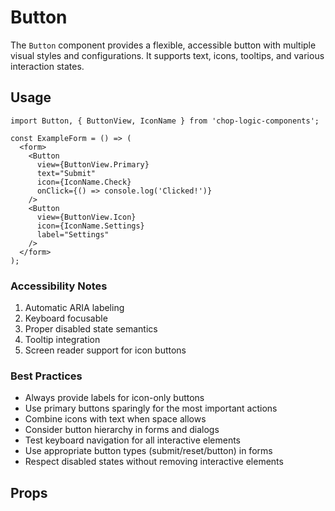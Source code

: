 
<Meta of={ButtonStories} title='Button' />

# Button

The `Button` component provides a flexible, accessible button with multiple visual styles and configurations. It supports text, icons, tooltips, and various interaction states.

## Usage

```tsx
import Button, { ButtonView, IconName } from 'chop-logic-components';

const ExampleForm = () => (
  <form>
    <Button
      view={ButtonView.Primary}
      text="Submit"
      icon={IconName.Check}
      onClick={() => console.log('Clicked!')}
    />
    <Button
      view={ButtonView.Icon}
      icon={IconName.Settings}
      label="Settings"
    />
  </form>
);
```

### Accessibility Notes

1. Automatic ARIA labeling
2. Keyboard focusable
3. Proper disabled state semantics
4. Tooltip integration
5. Screen reader support for icon buttons

### Best Practices

- Always provide labels for icon-only buttons
- Use primary buttons sparingly for the most important actions
- Combine icons with text when space allows
-  Consider button hierarchy in forms and dialogs
- Test keyboard navigation for all interactive elements
- Use appropriate button types (submit/reset/button) in forms
- Respect disabled states without removing interactive elements

## Props

<Controls />